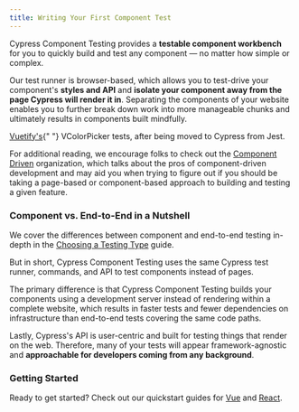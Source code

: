 ```yaml
---
title: Writing Your First Component Test
---
```


<CtBetaAlert></CtBetaAlert>

Cypress Component Testing provides a **testable component workbench** for you to
quickly build and test any component — no matter how simple or complex.

<!-- TODO: Simple example of icons and percy -->
<!-- TODO: Complex, heavy with business domain -->

Our test runner is browser-based, which allows you to test-drive your
component's **styles and API** and **isolate your component away from the page
Cypress will render it in**. Separating the components of your website enables
you to further break down work into more manageable chunks and ultimately
results in components built mindfully.

<DocsVideo src="/img/vuetify-color-picker-example.webm" />

<p style={{ fontSize: 0.85 + "rem", textAlign: "center" }}>
  <a href="https://vuetifyjs.com/en/components/color-pickers/">Vuetify's</a>{" "}
  VColorPicker tests, after being moved to Cypress from Jest.
</p>

For additional reading, we encourage folks to check out the
[Component Driven](https://componentdriven.org) organization, which talks about
the pros of component-driven development and may aid you when trying to figure
out if you should be taking a page-based or component-based approach to building
and testing a given feature.

### Component vs. End-to-End in a Nutshell

We cover the differences between component and end-to-end testing in-depth in
the [Choosing a Testing Type](/guides/core-concepts/testing-types) guide.

But in short, Cypress Component Testing uses the same Cypress test runner,
commands, and API to test components instead of pages.

The primary difference is that Cypress Component Testing builds your components
using a development server instead of rendering within a complete website, which
results in faster tests and fewer dependencies on infrastructure than end-to-end
tests covering the same code paths.

Lastly, Cypress's API is user-centric and built for testing things that render
on the web. Therefore, many of your tests will appear framework-agnostic and
**approachable for developers coming from any background**.

### Getting Started

Ready to get started? Check out our quickstart guides for
[Vue](/guides/component-testing/quickstart-vue) and
[React](/guides/component-testing/quickstart-react).
